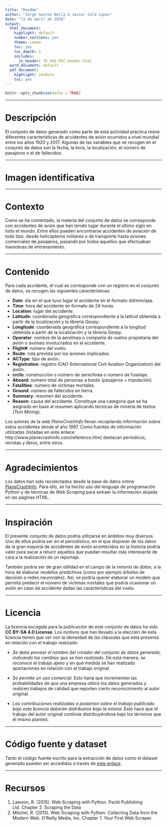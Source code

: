 ```yaml
---
title: "Readme"
author: "Jorge Santos Neila & Javier Cela Lopez"
date: "11 de abril de 2020"
output:
  html_document:
    highlight: default
    number_sections: yes
    theme: cosmo
    toc: yes
    toc_depth: 2
    includes:
      in_header: 75.584-PEC-header.html
  word_document: default
  pdf_document:
    highlight: zenburn
    toc: yes
---
```


```r
knitr::opts_chunk$set(echo = TRUE)
```

******
# Descripción
El conjunto de datos generado como parte de esta actividad práctica reúne diferentes características de accidentes de avión ocurridos a nivel mundial entre los años 1920 y 2017. Algunas de las variables que se recogen en el conjunto de datos son la fecha, la hora, la localización, el número de pasajeros o el de fallecidos.

******
# Imagen identificativa

******
# Contexto

Como se ha comentado, la materia del conjunto de datos se corresponde con accidentes de avión que han tenido lugar durante el último siglo en todo el mundo. Entre ellos pueden encontrarse accidentes de aviación de todo tipo: desde helicópteros militares o de transporte hasta aviones comerciales de pasajeros, pasando por todos aquellos que efectuaban maniobras de entrenamiento.

******
# Contenido

Para cada accidente, el cual se corresponde con un registro en el conjunto de datos, se recogen las siguientes características:

* **Date**: día en el que tuvo lugar el accidente en el formato dd/mm/aaa.  
* **Time**: hora del accidente en formato de 24 horas.  
* **Location**: lugar del accidente.  
* **Latitude**: coordenada geográfica correspondiente a la latitud obtenida a partir de la localización y la librería *Geopy*.  
* **Longitude**: coordenada geográfica correspondiente a la longitud obtenida a partir de la localización y la librería *Geopy*.  
* **Operator**: nombre de la aerolínea o compañía de vuelos propietaria del avión o aviones involucrados en el accidente.  
* **Flight#**: número del vuelo.  
* **Route**: ruta prevista por los aviones implicados.  
* **ACType**: tipo de avión.  
* **Registration**: registro ICAO (International Civil Aviation Organization) del avión.  
* **cn/ln**: construcción o número de serie/línea o número de fuselaje.  
* **Aboard**: número total de personas a bordo (pasajeros + tripulación).  
* **Fatalities**: número de víctimas mortales.  
* **Ground**: número de fallecidos en tierra.  
* **Summary**: resumen del accidente.  
* **Reason**: causa del accidente. Constituye una categoría que se ha asignado en base al resumen aplicando técnicas de minería de textos (*Text Mining*).

Los autores de la web *PlaneCrashInfo* llevan recopilando información sobre estos accidentes desde el año 1997. Como fuentes de información utilizadas (listadas en este enlace: http://www.planecrashinfo.com/reference.htm) destacan periódicos, revistas y libros, entre otros.

******
# Agradecimientos

Los datos han sido recolectados desde la base de datos online [PlaneCrashInfo](http://www.planecrashinfo.com/database.htm). Para ello, se ha hecho uso del lenguaje de programación Python y de técnicas de *Web Scraping* para extraer la información alojada en las páginas HTML.

******
# Inspiración

El presente conjunto de datos podría utilizarse en ámbitos muy diversos. Uno de ellos podría ser en el periodístico, en el que disponer de los datos de la gran mayoría de accidentes de avión acontecidos en la historia podría valer para sacar a relucir aquellos que puedan resultar más interesante de cara a la realización de un reportaje.

También podría ser de gran utilidad en el campo de la *minería de datos*, a la hora de elaborar modelos predictivos (como por ejemplo árboles de decisión o redes neuronales). Así, se podría querer elaborar un modelo que permita predecir el número de víctimas mortales que podría ocasionar un avión en caso de accidente dadas las características del vuelo.

******
# Licencia

La licencia escogida para la publicación de este conjunto de datos ha sido **CC BY-SA 4.0 License**. Los motivos que han llevado a la elección de esta licencia tienen que ver con la idoneidad de las cláusulas que esta presenta en relación con el trabajo realizado:

* *Se debe proveer el nombre del creador del conjunto de datos generado, indicando los cambios que se han realizado*. De esta manera, se reconoce el trabajo ajeno y en qué medida se han realizado aportaciones en relación con el trabajo original.

* *Se permite un uso comercial*. Esto haría que incrementen las probabilidades de que una empresa utilice los datos generados y realicen trabajos de calidad que reporten cierto reconocimiento al autor original.

* *Las contribuciones realizadas a posteriori sobre el trabajo publicado bajo esta licencia deberán distribuirse bajo la misma*. Esto hace que el trabajo del autor original continúe distribuyéndose bajo los términos que él mismo planteó.

******
# Código fuente y dataset

Tanto el código fuente escrito para la extracción de datos como el dataset generado pueden ser accedidos a través de [este enlace](https://github.com/tteguayco/Web-scraping).

******
# Recursos

1. Lawson, R. (2015). Web Scraping with Python. Packt Publishing Ltd. Chapter 2. Scraping the Data  
2. Mitchel, R. (2015). Web Scraping with Python: Collecting Data from the Modern Web. O'Reilly Media, Inc. Chapter 1. Your First Web Scraper.
